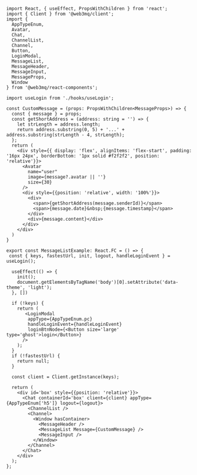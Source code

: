 ```tsx 
import React, { useEffect, PropsWithChildren } from 'react';
import { Client } from '@web3mq/client';
import { 
  AppTypeEnum, 
  Avatar,
  Chat, 
  ChannelList, 
  Channel, 
  Button,
  LoginModal,
  MessageList, 
  MessageHeader, 
  MessageInput,
  MessageProps, 
  Window
} from '@web3mq/react-components';

import useLogin from './hooks/useLogin';

const CustomMessage = (props: PropsWithChildren<MessageProps>) => {
  const { message } = props;
  const getShortAddress = (address: string = '') => {
    let strLength = address.length;
    return address.substring(0, 5) + '...' + address.substring(strLength - 4, strLength);
  };
  return (
    <div style={{ display: 'flex', alignItems: 'flex-start', padding: '16px 24px', borderBottom: '1px solid #f2f2f2', position: 'relative'}}>
      <Avatar
        name="user"
        image={message?.avatar || ''}
        size={30} 
      />
      <div style={{position: 'relative', width: '100%'}}>
        <div>
          <span>{getShortAddress(message.senderId)}</span>
          <span>{message.date}&nbsp;{message.timestamp}</span>
        </div>
        <div>{message.content}</div>
      </div>
    </div>
  )
}

export const MessageListExample: React.FC = () => {
 const { keys, fastestUrl, init, logout, handleLoginEvent } = useLogin();

  useEffect(() => {
    init();
    document.getElementsByTagName('body')[0].setAttribute('data-theme', 'light');
  }, [])

  if (!keys) {
    return (
       <LoginModal 
        appType={AppTypeEnum.pc}
        handleLoginEvent={handleLoginEvent}
        loginBtnNode={<Button size='large' type='ghost'>login</Button>}
      />
    );
  }
  if (!fastestUrl) {
    return null;
  }

  const client = Client.getInstance(keys);

  return (
    <div id='box' style={{position: 'relative'}}>
      <Chat containerId='box' client={client} appType={AppTypeEnum['h5']} logout={logout}>
        <ChannelList />
        <Channel>
          <Window hasContainer>
            <MessageHeader />
            <MessageList Message={CustomMessage} />
            <MessageInput />
          </Window>
        </Channel>
      </Chat>
    </div>
  );
}; 
```